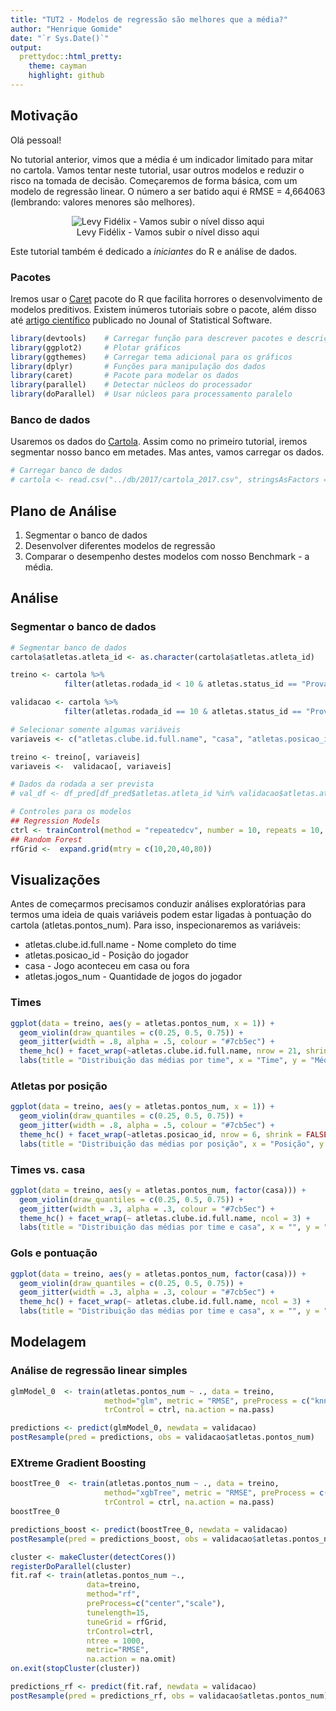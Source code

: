 ```yaml
---
title: "TUT2 - Modelos de regressão são melhores que a média?"
author: "Henrique Gomide"
date: "`r Sys.Date()`"
output:
  prettydoc::html_pretty:
    theme: cayman
    highlight: github
---
```


## Motivação

Olá pessoal!

No tutorial anterior, vimos que a média é um indicador limitado para mitar no cartola. Vamos tentar neste tutorial, usar outros modelos e reduzir o risco na tomada de decisão. Começaremos de forma básica, com um modelo de regressão linear. O número a ser batido aqui é RMSE = 4,664063 (lembrando: valores menores são melhores).

<center>![Levy Fidélix - Vamos subir o nível disso aqui](http://geradormemes.com/media/created/n931gu.jpg)</center>

Este tutorial também é dedicado a _iniciantes_ do R e análise de dados. 

### Pacotes

Iremos usar o [Caret](http://caret.r-forge.r-project.org) pacote do R que facilita horrores o desenvolvimento de modelos preditivos. Existem inúmeros tutoriais sobre o pacote, além disso até [artigo científico](https://www.jstatsoft.org/article/view/v028i05) publicado no Jounal of Statistical Software.

```r
library(devtools)    # Carregar função para descrever pacotes e descrição do R
library(ggplot2)     # Plotar gráficos
library(ggthemes)    # Carregar tema adicional para os gráficos
library(dplyr)       # Funções para manipulação dos dados 
library(caret)       # Pacote para modelar os dados
library(parallel)    # Detectar núcleos do processador
library(doParallel)  # Usar núcleos para processamento paralelo
```


### Banco de dados

Usaremos os dados do [Cartola](https://github.com/henriquepgomide/caRtola/tree/master/db). Assim como no primeiro tutorial, iremos segmentar nosso banco em metades. Mas antes, vamos carregar os dados.

```r
# Carregar banco de dados
# cartola <- read.csv("../db/2017/cartola_2017.csv", stringsAsFactors = FALSE)
```


## Plano de Análise

1. Segmentar o banco de dados
2. Desenvolver diferentes modelos de regressão
3. Comparar o desempenho destes modelos com nosso Benchmark - a média.

## Análise

### Segmentar o banco de dados
```r
# Segmentar banco de dados
cartola$atletas.atleta_id <- as.character(cartola$atletas.atleta_id)

treino <- cartola %>%
            filter(atletas.rodada_id < 10 & atletas.status_id == "Provável" & atletas.variacao_num != 0)

validacao <- cartola %>%
            filter(atletas.rodada_id == 10 & atletas.status_id == "Provável" & atletas.variacao_num != 0)

# Selecionar somente algumas variáveis
variaveis <- c("atletas.clube.id.full.name", "casa", "atletas.posicao_id", "atletas.pontos_num", "atletas.media_num")

treino <- treino[, variaveis]
variaveis <-  validacao[, variaveis]

# Dados da rodada a ser prevista
# val_df <- df_pred[df_pred$atletas.atleta_id %in% validacao$atletas.atleta_id, ]

# Controles para os modelos
## Regression Models
ctrl <- trainControl(method = "repeatedcv", number = 10, repeats = 10, allowParallel = TRUE, verboseIter = TRUE)
## Random Forest
rfGrid <-  expand.grid(mtry = c(10,20,40,80))   
```

## Visualizações

Antes de começarmos precisamos conduzir análises exploratórias para termos uma ideia de quais variáveis podem estar ligadas à pontuação do cartola (atletas.pontos_num). Para isso, inspecionaremos as variáveis:

* atletas.clube.id.full.name - Nome completo do time
* atletas.posicao_id - Posição do jogador
* casa - Jogo aconteceu em casa ou fora
* atletas.jogos_num - Quantidade de jogos do jogador

### Times
```r
ggplot(data = treino, aes(y = atletas.pontos_num, x = 1)) + 
  geom_violin(draw_quantiles = c(0.25, 0.5, 0.75)) + 
  geom_jitter(width = .8, alpha = .5, colour = "#7cb5ec") +
  theme_hc() + facet_wrap(~atletas.clube.id.full.name, nrow = 21, shrink = FALSE) + coord_flip() + 
  labs(title = "Distribuição das médias por time", x = "Time", y = "Média")
```


### Atletas por posição

```r
ggplot(data = treino, aes(y = atletas.pontos_num, x = 1)) + 
  geom_violin(draw_quantiles = c(0.25, 0.5, 0.75)) + 
  geom_jitter(width = .8, alpha = .5, colour = "#7cb5ec") +
  theme_hc() + facet_wrap(~atletas.posicao_id, nrow = 6, shrink = FALSE) + coord_flip() + 
  labs(title = "Distribuição das médias por posição", x = "Posição", y = "Média")
```


### Times vs. casa

```r
ggplot(data = treino, aes(y = atletas.pontos_num, factor(casa))) + 
  geom_violin(draw_quantiles = c(0.25, 0.5, 0.75)) + 
  geom_jitter(width = .3, alpha = .3, colour = "#7cb5ec") +
  theme_hc() + facet_wrap(~ atletas.clube.id.full.name, ncol = 3) +
  labs(title = "Distribuição das médias por time e casa", x = "", y = "Pontuação")
```

### Gols e pontuação

```r
ggplot(data = treino, aes(y = atletas.pontos_num, factor(casa))) + 
  geom_violin(draw_quantiles = c(0.25, 0.5, 0.75)) + 
  geom_jitter(width = .3, alpha = .3, colour = "#7cb5ec") +
  theme_hc() + facet_wrap(~ atletas.clube.id.full.name, ncol = 3) +
  labs(title = "Distribuição das médias por time e casa", x = "", y = "Pontuação")
```

## Modelagem

### Análise de regressão linear simples
```r
glmModel_0  <- train(atletas.pontos_num ~ ., data = treino, 
                     method="glm", metric = "RMSE", preProcess = c("knnImpute","scale", "center"),
                     trControl = ctrl, na.action = na.pass)
```

```r
predictions <- predict(glmModel_0, newdata = validacao)
postResample(pred = predictions, obs = validacao$atletas.pontos_num)
```


### EXtreme Gradient Boosting

```r
boostTree_0  <- train(atletas.pontos_num ~ ., data = treino, 
                     method="xgbTree", metric = "RMSE", preProcess = c("knnImpute", "scale", "center"),
                     trControl = ctrl, na.action = na.pass)
boostTree_0
```

```r
predictions_boost <- predict(boostTree_0, newdata = validacao)
postResample(pred = predictions_boost, obs = validacao$atletas.pontos_num)
```

```r
cluster <- makeCluster(detectCores())
registerDoParallel(cluster)
fit.raf <- train(atletas.pontos_num ~.,
                 data=treino,
                 method="rf",
                 preProcess=c("center","scale"),
                 tunelength=15,
                 tuneGrid = rfGrid,
                 trControl=ctrl,
                 ntree = 1000,
                 metric="RMSE",
                 na.action = na.omit)
on.exit(stopCluster(cluster))
```

```r
predictions_rf <- predict(fit.raf, newdata = validacao)
postResample(pred = predictions_rf, obs = validacao$atletas.pontos_num)
```

